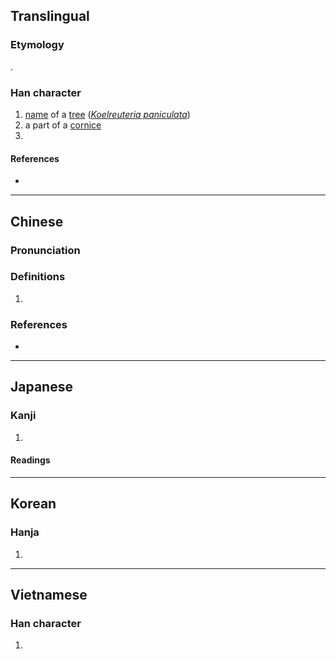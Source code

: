 {{character info/new}}
{{also|栾|灤}}
==Translingual==

===Etymology===
{{Han etyl}}
{{Han compound|䜌|木|c1=p|c2=s|ls=psc}}.

===Han character===
{{Han char|rn=75|rad=木|as=19|sn=23|canj=VFD|four=22904|ids=⿱䜌木}}

# [[name]] of a [[tree]] (''[[w:Koelreuteria paniculata|Koelreuteria paniculata]]'')
# a part of a [[cornice]]
# {{surname|lang=zh}}

====References====
* {{Han ref|kx=0564.010|dkj=15947|dj=0953.050|hdz=21324.150|uh=6B12|ud=27410|bh=F7E1|bd=63457}}

----

==Chinese==
{{zh-forms|s=栾}}

===Pronunciation===
{{zh-pron
|m=luán
|c=lyun4
|mc=y
|oc=y
|ma=
|cat=pn,n
}}

===Definitions===
{{zh-hanzi}}

# {{rfdef|lang=zh}}

===References===
* {{R:cedict}}

----

==Japanese==

===Kanji===
{{ja-kanji|grade=|rs=木19|shin=栾}}

# {{defn|lang=ja|sort=木19}}

====Readings====
{{ja-readings
|goon=[[らん]] (ran)
|kanon=[[らん]] (ran)
|kun=[[おうち]] (ouchi), [[ひじき]] (hijiki), [[まどか]] (madoka)}}

----

==Korean==

===Hanja===
{{ko-hanja|hangeul=[[란]]>[[난]]|eumhun=|rv=ran>nan|mr=ran>nan|y=lan>nan}}

# {{defn|lang=ko|sort=木19}}

----

==Vietnamese==

===Han character===
{{vi-hantu|[[loan]]|rs=木19}}

# {{defn|lang=vi|sort=木19}}